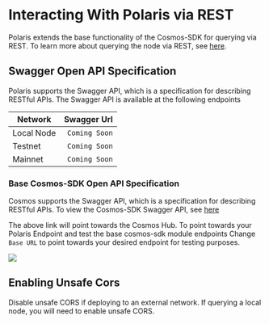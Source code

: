 
# Interacting With Polaris via REST

Polaris extends the base functionality of the Cosmos-SDK for querying via REST.
To learn more about querying the node via REST, see [here](https://docs.cosmos.network/main/run-node/interact-node#using-the-rest-endpoints).

## Swagger Open API Specification

Polaris supports the Swagger API, which is a specification for describing RESTful APIs.
The Swagger API is available at the following endpoints

|Network   |Swagger Url   |
|----------|-------------:|
|Local Node     |   `Coming Soon`|
|Testnet        |   `Coming Soon`|
|Mainnet        |   `Coming Soon`|

### Base Cosmos-SDK Open API Specification
Cosmos supports the Swagger API, which is a specification for describing RESTful APIs.
To view the Cosmos-SDK Swagger API, see [here](https://v1.cosmos.network/rpc/v0.41.4)

The above link will point towards the Cosmos Hub. To point towards your Polaris Endpoint and 
test the base cosmos-sdk module endpoints Change `Base URL`
to point towards your desired endpoint for testing purposes.

![](/cosmos-sdk-swagger.png)


## Enabling Unsafe Cors
<Callout type="error" emoji="️🚫">
  Disable unsafe CORS if deploying to an external network.
</Callout>
If querying a local node, you will need to enable unsafe CORS.